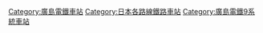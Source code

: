 {{DEFAULTSORT:Hakushima}}

[[Category:廣島電鐵車站|Category:廣島電鐵車站]]
[[Category:日本各路線鐵路車站|Category:日本各路線鐵路車站]]
[[Category:廣島電鐵9系統車站|Category:廣島電鐵9系統車站]]